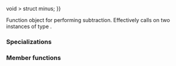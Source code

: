 {{cpp/title|minus}}
{{cpp/utility/functional/navbar}}
{{dcl begin}}
{{dcl header|functional}}
{{dcl rev begin}}
{{dcl|until=c++14|
template&lt; class T &gt;
struct minus;
}}
{{dcl|since=c++14|
template&lt; class T {{=}} void &gt;
struct minus;
}}
{{dcl rev end}}
{{dcl end}}

Function object for performing subtraction. Effectively calls {{c|operator-}} on two instances of type {{tt|T}}.

===Specializations===
{{rev begin}}
{{rev|since=c++14|
The standard library provides a specialization of {{tt|std::minus}} when {{tt|T}} is not specified, which leaves the parameter types and return type to be deduced.
{{dsc begin}}
{{dsc inc|cpp/utility/functional/dsc minus_void}}
{{dsc end}}
}}
{{rev end}}

{{cpp/utility/functional/member types|result=T|arg1=T|arg2=T}}

===Member functions===
{{dsc begin}}
{{dsc mem fun|operator()|nolink=true|returns the difference between two arguments}}
{{dsc end}}

{{member|{{small|std::minus::}}operator()|2=
{{dcl begin}}
{{dcla|constexpr=c++14|1=
T operator()( const T&amp; lhs, const T&amp; rhs ) const;
}}
{{dcl end}}

Returns the difference between {{c|lhs}} and {{c|rhs}}.

===Parameters===
{{par begin}}
{{par|lhs, rhs|values to subtract from one another}}
{{par end}}

===Return value===
The result of {{c|lhs - rhs}}.

{{cpp/impldef exception}}

===Possible implementation===
{{eq fun|1=
constexpr T operator()(const T&amp; lhs, const T&amp; rhs) const 
{
    return lhs - rhs;
}
}}
}}

{{langlinks|de|es|fr|it|ja|pt|ru|zh}}